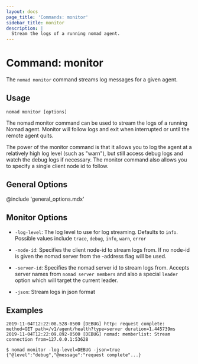 ```yaml
---
layout: docs
page_title: 'Commands: monitor'
sidebar_title: monitor
description: |
  Stream the logs of a running nomad agent.
---
```


# Command: monitor

The `nomad monitor` command streams log messages for a given agent.

## Usage

```plaintext
nomad monitor [options]
```

The nomad monitor command can be used to stream the logs of a
running Nomad agent. Monitor will follow logs and exit when
interrupted or until the remote agent quits.

The power of the monitor command is that it allows you to log
the agent at a relatively high log level (such as "warn"),
but still access debug logs and watch the debug logs if necessary.
The monitor command also allows you to specify a single client node id to follow.

## General Options

@include 'general_options.mdx'

## Monitor Options

- `-log-level`: The log level to use for log streaming. Defaults to `info`.
  Possible values include `trace`, `debug`, `info`, `warn`, `error`

- `-node-id`: Specifies the client node-id to stream logs from. If no
  node-id is given the nomad server from the -address flag will be used.

- `-server-id`: Specifies the nomad server id to stream logs from. Accepts
  server names from `nomad server members` and also a special `leader` option
  which will target the current leader.

- `-json`: Stream logs in json format

## Examples

```shell-sessionnomad monitor -log-level=DEBUG -node-id=a57b2adb-1a30-2dda-8df0-25abb0881952
2019-11-04T12:22:08.528-0500 [DEBUG] http: request complete: method=GET path=/v1/agent/health?type=server duration=1.445739ms
2019-11-04T12:22:09.892-0500 [DEBUG] nomad: memberlist: Stream connection from=127.0.0.1:53628

$ nomad monitor -log-level=DEBUG -json=true
{"@level":"debug","@message":"request complete"...}

```
